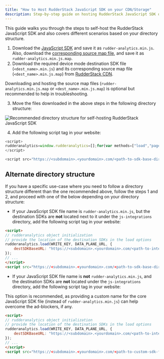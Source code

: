 ```yaml
---
title: "How to Host RudderStack JavaScript SDK on your CDN/Storage"
description: Step-by-step guide on hosting RudderStack JavaScript SDK on your own CDN or storage.
---
```


This guide walks you through the steps to self-host the RudderStack JavaScript SDK and also covers different scenarios based on your directory structure.

1. Download the [JavaScript SDK](https://cdn.rudderlabs.com/v1.1/rudder-analytics.min.js) and save it as `rudder-analytics.min.js`. Also, download the [corresponding source map file](https://cdn.rudderlabs.com/v1.1/rudder-analytics.min.js.map), and save it as `rudder-analytics.min.js.map`.
2. Download the required device mode destination SDK file (`<dest_name>.min.js`) and its corresponding source map file (`<dest_name>.min.js.map`) from [RudderStack CDN](https://cdn.rudderlabs.com/v1.1/list_integration_sdks.html).

<div class="infoBlock">
Downloading and hosting the source map files (<code class="inline-code">rudder-analytics.min.js.map</code> or <code class="inline-code">&lt;dest_name&gt;.min.js.map</code>) is optional but recommended to help in troubleshooting.
</div>

3. Move the files downloaded in the above steps in the following directory structure: 

<img src="../../assets/js-sdk-recommended-folder-structure.png" alt="Recommended directory structure for self-hosting RudderStack JavaScript SDK" />

4. Add the following script tag in your website:

```javascript
<script>
rudderanalytics=window.rudderanalytics=[];for(var methods=["load","page","track","identify","alias","group","ready","reset","getAnonymousId","setAnonymousId","getUserId","getUserTraits","getGroupId","getGroupTraits"],i=0;i<methods.length;i++){var method=methods[i];rudderanalytics[method]=function(a){return function(){rudderanalytics.push([a].concat(Array.prototype.slice.call(arguments)))}}(method)}rudderanalytics.load(WRITE_KEY,DATA_PLANE_URL),rudderanalytics.page();
</script>

<script src="https://<subdomain>.<yourdomain>.com/<path-to-sdk-base-directory>/rudder-analytics.min.js"></script>
```

## Alternate directory structure

If you have a specific use-case where you need to follow a directory structure different than the one recommended above, follow the steps 1 and 2, and proceed with one of the below depending on your directory structure:

- If your JavaScript SDK file name is `rudder-analytics.min.js`, but the destination SDKs are **not** located next to it under the `js-integrations` directory, add the following script tag in your website:

 ```html
 <script>
 // rudderanalytics object initialization
 // provide the location of the destination SDKs in the load options
 rudderanalytics.load(WRITE_KEY, DATA_PLANE_URL, {
     destSDKBaseURL: "https://<subdomain>.<yourdomain>.com/<path-to-integration-sdks-directory>"
 });
 // ...
 </script>
 <script src="https://<subdomain>.<yourdomain>.com/<path-to-sdk-base-directory>/rudder-analytics.min.js"></script>
 ```

- If your JavaScript SDK file name is **not** `rudder-analytics.min.js`, and the destination SDKs are **not** located under the `js-integrations` directory, add the following script tag in your website:

<div class="infoBlock"> 
This option is recommended, as providing a custom name for the core JavaScript SDK file (instead of <code class="inline-code">rudder-analytics.min.js</code>) can help overcome the ad-blockers, if any.
</div>

 ```html
 <script>
 // rudderanalytics object initialization
 // provide the location of the destination SDKs in the load options
 rudderanalytics.load(WRITE_KEY, DATA_PLANE_URL, {
     destSDKBaseURL: "https://<subdomain>.<yourdomain>.com/<path-to-integration-sdks-directory>"
 });
 // ...
 </script>
 <script src="https://<subdomain>.<yourdomain>.com/<path-to-custom-sdk-file>/<custom-sdk-file-name.js>"></script>
 ```
